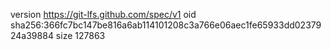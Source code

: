 version https://git-lfs.github.com/spec/v1
oid sha256:366fc7bc147be816a6ab114101208c3a766e06aec1fe65933dd0237924a39884
size 127863
